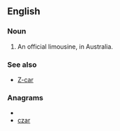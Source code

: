 ==English==

===Noun===
{{en-noun|sg=[[z]] [[car]]}}

# {{slang}} An official limousine, in Australia.

===See also===
* [[Z-car]]

===Anagrams===
* {{alphagram|acrz}}
* [[czar#English|czar]]